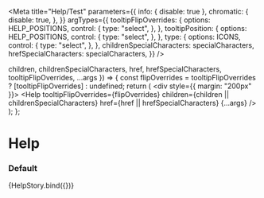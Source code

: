 

<Meta
  title="Help/Test"
  parameters={{
    info: { disable: true },
    chromatic: {
      disable: true,
    },
  }}
  argTypes={{
    tooltipFlipOverrides: {
      options: HELP_POSITIONS,
      control: {
        type: "select",
      },
    },
    tooltipPosition: {
      options: HELP_POSITIONS,
      control: {
        type: "select",
      },
    },
    type: {
      options: ICONS,
      control: {
        type: "select",
      },
    },
    childrenSpecialCharacters: specialCharacters,
    hrefSpecialCharacters: specialCharacters,
  }}
/>

  children,
  childrenSpecialCharacters,
  href,
  hrefSpecialCharacters,
  tooltipFlipOverrides,
  ...args
}) => {
  const flipOverrides = tooltipFlipOverrides
    ? [tooltipFlipOverrides]
    : undefined;
  return (
    <div style={{ margin: "200px" }}>
      <Help
        tooltipFlipOverrides={flipOverrides}
        children={children || childrenSpecialCharacters}
        href={href || hrefSpecialCharacters}
        {...args}
      />
    </div>
  );
};

# Help

### Default

<Preview>
  <Story
    name="default"
    args={{
      children: "This is help text",
      tooltipPosition: Help.defaultProps.tooltipPosition,
      href: "http://www.sage.com",
      type: "help",
      tooltipBgColor: "",
      tooltipFontColor: "",
      tooltipFlipOverrides: "left",
      childrenSpecialCharacters: undefined,
      hrefSpecialCharacters: undefined,
    }}
  >
    {HelpStory.bind({})}
  </Story>
</Preview>
